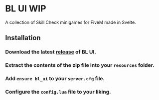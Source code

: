 
# BL UI WIP

A collection of Skill Check minigames for FiveM made in Svelte.

<ResourceLinks repo="https://github.com/Byte-Labs-Project/bl_ui" />

## Installation

<Steps>

### Download the latest [release](https://github.com/Byte-Labs-Project/bl_ui/releases) of BL UI.

### Extract the contents of the zip file into your `resources` folder.

### Add `ensure bl_ui` to your `server.cfg` file.

### Configure the `config.lua` file to your liking.
</Steps>